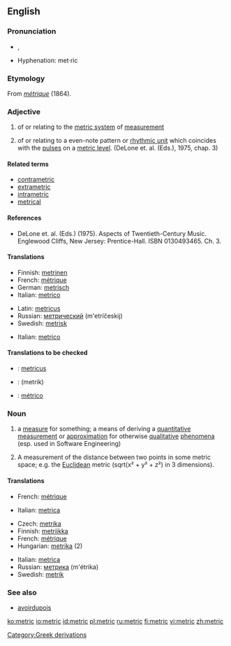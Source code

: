 {{wikipedia}}
==English==

===Pronunciation===
* {{IPA|ˈmɛtɹɪk}}, {{SAMPA|"mEtrIk}}
* Hyphenation: met&middot;ric

===Etymology===
From {{F.}} ''[[métrique]]'' (1864).

===Adjective===
{{en-adj|-}}

# of or relating to the [[metric system]] of [[measurement]]
# {{music}} of or relating to a even-note pattern or [[rhythmic unit]] which coincides with the [[pulse]]s on a [[metric level]]. (DeLone et. al. (Eds.), 1975, chap. 3) {{rfc|music definition needs rewritten because the current one is copyrighted}}

====Related terms====
* [[contrametric]]
* [[extrametric]]
* [[intrametric]]
* [[metrical]]

====References====
* DeLone et. al. (Eds.) (1975). Aspects of Twentieth-Century Music. Englewood Cliffs, New Jersey: Prentice-Hall. ISBN 0130493465. Ch. 3.

====Translations====
{{trans-top|metric system}}
* Finnish: [[metrinen]]
* French: [[métrique]]
* German: [[metrisch]]
* Italian: [[metrico]]
{{trans-mid}}
* Latin: [[metricus]]
* Russian: [[метрический]] (m'etríčeskij)
* Swedish: [[metrisk]]
{{trans-bottom}}

{{trans-top|even-note pattern}}
* Italian: [[metrico]]
{{trans-mid}}
{{trans-bottom}}

====Translations to be checked====
* {{ttbc|Latin}}: [[metricus]]
* {{ttbc|Persian}}: {{fa-Arab|[[متریک]]}} (metrik)
* {{ttbc|Spanish}}: [[métrico]]

===Noun===
{{en-noun}}

# a [[measure]] for something; a means of deriving a [[quantitative]] [[measurement]] or [[approximation]] for otherwise [[qualitative]] [[phenomena]] (esp. used in Software Engineering)
# {{algebra}} A measurement of the distance between two points in some metric space; e.g. the [[Euclidean]] metric (sqrt(x&sup2; + y&sup2; + z&sup2;) in 3 dimensions).

====Translations====
{{trans-top|measure}}
* French: [[métrique]]
{{trans-mid}}
* Italian: [[metrica]] {{f}}
{{trans-bottom}}

{{trans-top|algebra}}
* Czech: [[metrika]] {{f}}
* Finnish: [[metriikka]]
* French: [[métrique]]
* Hungarian: [[metrika]] (2)
{{trans-mid}}
* Italian: [[metrica]] {{f}}
* Russian: [[метрика]] (m'étrika) {{f}}
* Swedish: [[metrik]]
{{trans-bottom}}

===See also===
* [[avoirdupois]]

[[Category:Greek derivations]]

[[ko:metric]]
[[io:metric]]
[[id:metric]]
[[pl:metric]]
[[ru:metric]]
[[fi:metric]]
[[vi:metric]]
[[zh:metric]]
